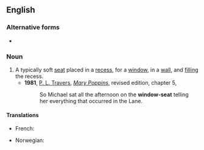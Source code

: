 {{also|window seat}}

==English==

===Alternative forms===
* {{l|en|window seat}}

===Noun===
{{en-noun|head=[[window]]-[[seat]]}}
# A typically soft [[seat]] placed in a [[recess]], for a [[window]], in a [[wall]], and [[fill]]ing the recess.
#* '''1981''', [[w:P. L. Travers|P. L. Travers]], [[w:Mary Poppins|''Mary Poppins'']], revised edition, chapter 5,
#*: So Michael sat all the afternoon on the '''window-seat''' telling her everything that occurred in the Lane.

====Translations====
{{trans-top|A typically soft seat placed in a recess, for a window}}
* French: {{t+|fr|coussiège|m}}
{{trans-mid}}
* Norwegian: {{t|no|vindussete}}
{{trans-bottom}}